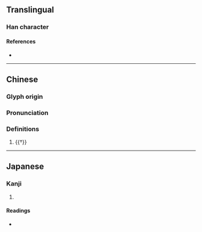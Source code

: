 {{character info}}
==Translingual==

===Han character===
{{Han char|rn=19|rad=力|as=06|sn=8|four=|canj=TQKS|ids=⿰羊力}}

====References====
* {{Han ref|kx=0147.100|dkj=02332|dj=0331.190|hdz=53126.020|uh=52B7|ud=21175}}

----

==Chinese==
{{zh-forms}}

===Glyph origin===
{{Han etym}}

===Pronunciation===
{{zh-pron
|m=yáng
|mc=y
|oc=y
|cat=n
}}

===Definitions===
{{zh-hanzi}}

# {{†}} {{zh-alt-form|勸}}

----

==Japanese==

===Kanji===
{{ja-kanji|grade=|rs=力06}}

# {{rfdef|ja|sort=力06}}

====Readings====
* {{ja-readings|on=[[よう]] (yō)|kun=[[すすめる]] (susumeru)}}